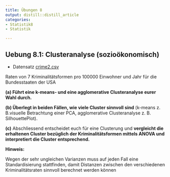 ```yaml
---
title: Übungen 8
output: distill::distill_article
categories:
- Statistik8
- Statistik

---
```




## Uebung 8.1: Clusteranalyse (sozioökonomisch)

- Datensatz [crime2.csv](crime2.csv)

Raten von 7 Kriminalitätsformen pro 100000 Einwohner und Jahr für die Bundesstaaten der USA

**(a)  Führt eine k-means- und eine agglomerative Clusteranalyse eurer Wahl durch.**

**(b) Überlegt in beiden Fällen, wie viele Cluster sinnvoll sind** (k-means z. B.visuelle Betrachtung einer PCA, agglomerative Clusteranalyse z. B. SilhouettePlot).

**(c)** Abschliessend entscheidet euch für eine Clusterung und **vergleicht die erhaltenen Cluster bezüglich der Kriminalitätsformen mittels ANOVA und interpretiert die Cluster entsprechend.**


**Hinweis:**

Wegen der sehr ungleichen Varianzen muss auf jeden Fall eine Standardisierung stattfinden, damit Distanzen zwischen den verschiedenen Kriminalitätsraten sinnvoll berechnet werden können



